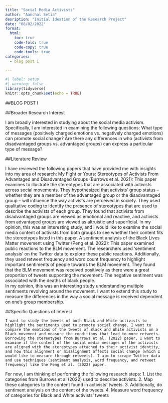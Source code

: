 ```yaml
---
title: "Social Media Activists"
author: "Aanchal Setia"
desription: "Initial Ideation of the Research Project"
date: "08/02/2022"
format:
  html:
    toc: true
    code-fold: true
    code-copy: true
    code-tools: true
categories:
  - blog post I

---
```


```r
#| label: setup
#| warning: false
library(tidyverse)
knitr::opts_chunk$set(echo = TRUE)
```

##BLOG POST I

##Broader Research Interest

I am broadly interested in studying about the social media activism. Specifically, I am interested in examining the following questions: What type of messages (positively charged emotions vs. negatively charged emotions) can promote social change? Are there any differences in who (activists from disadvantaged groups vs. advantaged groups) can express a particular type of message? 

##Literature Review

I have reviewed the following papers that have provided me with insights into my area of research:
My Fight or Yours: Stereotypes of Activists From Advantaged and Disadvantaged Groups (Burrows et al. 2021): This paper examines to illustrate the stereotypes that are associated with activists across social movements. They hypothesized that activists’ group status – whether they are a member of the advantaged group or the disadvantaged group – will influence the way activists are perceived in society. They used qualitative coding to identify the presence of stereotypes that are used to describe the activists of each group. They found that activists from disadvantaged groups are viewed as emotional and reactive, and activists from advantaged groups are viewed as altruistic and superficial. 
In my opinion, this was an interesting study, and I would like to examine the social media content of activists from both groups to see whether their content fits the stereotypes listed in this paper.
A sentiment analysis of the Black Lives Matter movement using Twitter (Peng et al. 2022): This paper examined public reactions to the BLM movement. The researchers used ‘sentiment analysis’ on the Twitter data to explore these public reactions. Additionally, they used retweet frequency and word count frequency to highlight important sentiments of people towards the BLM movement. They found that the BLM movement was received positively as there were a great proportion of tweets supporting the movement. The negative sentiment was associated with the deaths of black people.  
In my opinion, this was an interesting study understanding multiple sentiments revolving around the movement. I want to extend this study to measure the differences in the way a social message is received dependent on one’s group membership.

##Specific Questions of Interest

	I want to study the tweets of both Black and White activists to highlight the sentiments used to promote social change. I want to compare the emotions of the tweets of Black and White activists on a Black movement and measure the conditions that lead to more retweets. Borrowing the stereotypes from Burrows et al. (2022) paper, I want to examine if the content of the social media messages of the activists are aligned with the stereotypes attached to their activist identity, and how this alignment or misalignment affects social change (which I would like to measure through retweets). I aim to scrape Twitter data and use techniques (sentiment analysis, word frequency, and retweet frequency) like the Peng et al. (2022) paper.
For now, I am thinking of performing the following research steps:
1.	List the categories from Burrows et al (2022) used to describe activists.
2.	Map these categories to the content found in activists’ tweets.
3.	Additionally, do sentiment analysis on the content of the tweets.
4.	Measure word frequency of categories for Black and White activists’ tweets